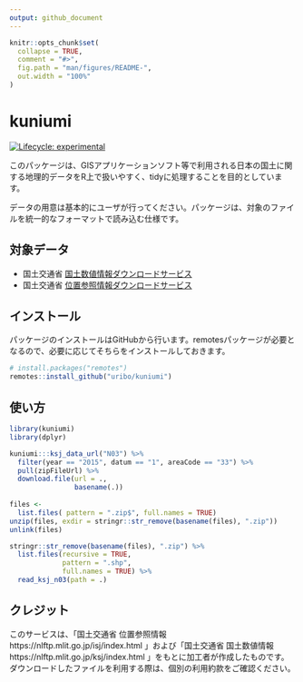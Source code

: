 ```yaml
---
output: github_document
---
```


<!-- README.md is generated from README.Rmd. Please edit that file -->

```r
knitr::opts_chunk$set(
  collapse = TRUE,
  comment = "#>",
  fig.path = "man/figures/README-",
  out.width = "100%"
)
```

# kuniumi

<!-- badges: start -->

[![Lifecycle: experimental](https://img.shields.io/badge/lifecycle-experimental-orange.svg)](https://www.tidyverse.org/lifecycle/#experimental)
<!-- badges: end -->

このパッケージは、GISアプリケーションソフト等で利用される日本の国土に関する地理的データをR上で扱いやすく、tidyに処理することを目的としています。

データの用意は基本的にユーザが行ってください。パッケージは、対象のファイルを統一的なフォーマットで読み込む仕様です。

## 対象データ

- 国土交通省 [国土数値情報ダウンロードサービス](https://nlftp.mlit.go.jp/ksj/)
- 国土交通省 [位置参照情報ダウンロードサービス](https://nlftp.mlit.go.jp/isj/index.html)

## インストール

パッケージのインストールはGitHubから行います。remotesパッケージが必要となるので、必要に応じてそちらをインストールしておきます。

``` r
# install.packages("remotes")
remotes::install_github("uribo/kuniumi")
```

## 使い方

```r
library(kuniumi)
library(dplyr)

kuniumi:::ksj_data_url("N03") %>% 
  filter(year == "2015", datum == "1", areaCode == "33") %>% 
  pull(zipFileUrl) %>% 
  download.file(url = .,
                basename(.))
  
files <- 
  list.files( pattern = ".zip$", full.names = TRUE)
unzip(files, exdir = stringr::str_remove(basename(files), ".zip"))
unlink(files)

stringr::str_remove(basename(files), ".zip") %>% 
  list.files(recursive = TRUE, 
             pattern = ".shp", 
             full.names = TRUE) %>% 
  read_ksj_n03(path = .)
```


## クレジット

このサービスは、「国土交通省 位置参照情報 https://nlftp.mlit.go.jp/isj/index.html 」および「国土交通省 国土数値情報 https://nlftp.mlit.go.jp/ksj/index.html 」をもとに加工者が作成したものです。
ダウンロードしたファイルを利用する際は、個別の利用約款をご確認ください。

